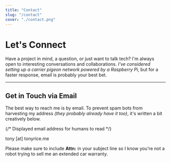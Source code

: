 ```yaml
---
title: "Contact"
slug: "/contact"
cover: "./contact.png"
---
```

# Let's Connect

<div style={{ 
    maxWidth: `60ch`,
    fontFamily: `sans-serif` 
}}>

  <p style={{ fontSize: `1.1rem`, lineHeight: `1.6` }}>
    Have a project in mind, a question, or just want to talk tech? I'm always open to interesting conversations and collaborations. <em>I've considered setting up a carrier pigeon network powered by a Raspberry Pi</em>, but for a faster response, email is probably your best bet.
  </p>

  <hr style={{ margin: `2.5rem 0` }} />

  <h2>Get in Touch via Email</h2>

  <p>
    The best way to reach me is by email. To prevent spam bots from harvesting my address <em>(they probably already have it too)</em>, it's written a bit creatively below.
  </p>

  {/* Displayed email address for humans to read */}
  <p style={{
    fontSize: '1.2rem',
    fontWeight: 'bold',
    fontFamily: 'monospace',
    backgroundColor: '#f0f0f0',
    padding: '1rem',
    borderRadius: '8px',
    display: 'inline-block',
    color: '#333'
  }}>
    tony [at] tonyrice.me
  </p>

  <p style={{ marginTop: `1.5rem`}}>
    Please make sure to include <strong style={{color: '#c0392b'}}>Attn:</strong> in your subject line so I know you're not a robot trying to sell me an extended car warranty.
  </p>


</div>

